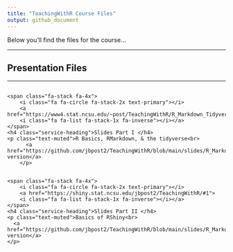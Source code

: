 ```yaml
---
title: "TeachingWithR Course Files"
output: github_document
---
```


<head>
  <link href="//maxcdn.bootstrapcdn.com/font-awesome/4.2.0/css/font-awesome.min.css" rel="stylesheet">
</head>


Below you'll find the files for the course...


<hr>
<h2 class="intro-text text-center">
      <strong>Presentation Files</strong>
</h2>
<hr>
<div class ="row">
  <div class = "column"> 
    <span class="fa-stack fa-4x">
        <i class="fa fa-circle fa-stack-2x text-primary"></i>
        <a href="https://www4.stat.ncsu.edu/~post/TeachingWithR/R_Markdown_Tidyverse.html#1">
        <i class="fa fa-list fa-stack-1x fa-inverse"></i></a>
    </span>
    <h4 class="service-heading">Slides Part I </h4>
    <p class="text-muted">R Basics, RMarkdown, & the tidyverse<br>
		  <a href="https://github.com/jbpost2/TeachingWithR/blob/main/slides/R_Markdown_Tidyverse.pdf">PDF version</a>
		</p>
  </div>
  <div class = "column"> 
    <span class="fa-stack fa-4x">
        <i class="fa fa-circle fa-stack-2x text-primary"></i>
        <a href="https://shiny.stat.ncsu.edu/jbpost2/TeachingWithR/#1">
        <i class="fa fa-list fa-stack-1x fa-inverse"></i></a>
    </span>
    <h4 class="service-heading">Slides Part II </h4> 
    <p class="text-muted">Basics of RShiny<br>
  	  <a href="https://github.com/jbpost2/TeachingWithR/blob/main/slides/R_Markdown_Tidyverse.pdf">PDF version</a> 
  	</p>
  </div>
</div>
    
    
